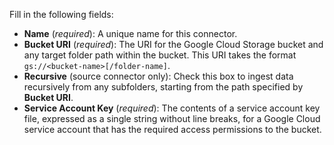 Fill in the following fields:

- **Name** (_required_): A unique name for this connector.
- **Bucket URI** (_required_): The URI for the Google Cloud Storage bucket and any target folder path within the bucket. This URI takes the format `gs://<bucket-name>[/folder-name]`.
- **Recursive** (source connector only): Check this box to ingest data recursively from any subfolders, starting from the path specified by **Bucket URI**.
- **Service Account Key** (_required_): The contents of a service account key file, expressed as a single string without line breaks, for a Google Cloud service account that has the required access permissions to the bucket.
